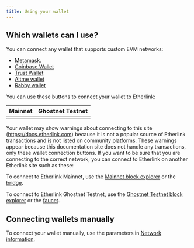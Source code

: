 ```yaml
---
title: Using your wallet
---
```



## Which wallets can I use?

You can connect any wallet that supports custom EVM networks:
- [Metamask](https://support.metamask.io/networks-and-sidechains/managing-networks/how-to-add-a-custom-network-rpc/).
- [Coinbase Wallet](https://www.coinbase.com/en-gb/learn/wallet/How-to-add-custom-networks-Coinbase-Wallet#:~:text=With%20Coinbase%20Wallet%2C%20EVM%2Dcompatible,added%20as%20a%20custom%20network.)
- [Trust Wallet](https://community.trustwallet.com/t/how-to-add-a-custom-network-on-the-trust-wallet-mobile-app/626781)
- [Altme wallet](https://altme.io/)
- [Rabby wallet](https://rabby.io/)

You can use these buttons to connect your wallet to Etherlink:

<table class="customTableContainer">
  <thead>
    <tr>
        <th>Mainnet</th>
        <th>Ghostnet Testnet</th>
    </tr>
  </thead>
 <tbody>
    <tr>
      <td><WalletConnectButton network="mainnet" title="Connect to Etherlink Mainnet"/></td>
      <td><WalletConnectButton network="testnet" title="Connect to Etherlink Testnet"/></td>
    </tr>
  </tbody>
</table>

Your wallet may show warnings about connecting to this site (https://docs.etherlink.com) because it is not a popular source of Etherlink transactions and is not listed on community platforms.
These warnings appear because this documentation site does not handle any transactions, only these wallet connection buttons.
If you want to be sure that you are connecting to the correct network, you can connect to Etherlink on another Etherlink site such as these:

To connect to Etherlink Mainnet, use the [Mainnet block explorer](https://explorer.etherlink.com/) or the [bridge](https://www.etherlinkbridge.com).

To connect to Etherlink Ghostnet Testnet, use the [Ghostnet Testnet block explorer](https://testnet.explorer.etherlink.com/) or the [faucet](https://faucet.etherlink.com/).

## Connecting wallets manually

To connect your wallet manually, use the parameters in [Network information](/get-started/network-information).
